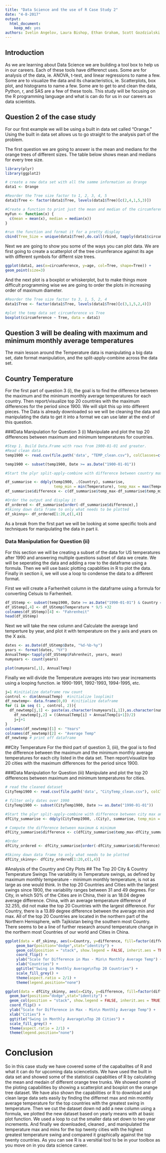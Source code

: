 ```yaml
---
title: "Data Science and the use of R Case Study 2"
date: "4-8-2017"
output:
  html_document:
    keep_md: yes
authors: Ivelin Angelov, Laura Bishop, Ethan Graham, Scott Gozdzialski
---
```



## Introduction
As we are learning about Data Science we are building a tool box to help us in our careers.  Each of these tools have differenct uses.  Some are for analysis of the data, ie. ANOVA, t-test, and linear regressions to name a few.  Some are to visualize the data and its characteristics, ie. Scatterplots, box plot, and histograms to name a few.  Some are to get to and clean the data, Python, r, and SAS are a few of these tools.  This study will be focusing on the R programming language and what is can do for us in our careers as data scientists.

## Question 2 of the case study
For our first example we will be using a built in data set called "Orange." Using the built in data set allows us to go straight to the analysis part of the problem.

The first question we are going to answer is the mean and medians for the orange trees of different sizes. The table below shows mean and medians for every tree size.
```r
library(plyr)
library(ggplot2)

# create a new data set with all the samme information as Orange
data1 <- Orange  

#Reorder the Tree size factor to 1, 2, 3, 4, 5
data1$Tree <- factor(data1$Tree, levels(data1$Tree)[c(2,4,1,5,3)])

#Create a function to print just the mean and median of the circumference
myFun <- function(x) {
  c(mean = mean(x), median = median(x))
}

#run the function and format it for a pretty display
cbind(Tree_Size = unique(data1$Tree),do.call(rbind, tapply(data1$circumference, data1$Tree, myFun)))
```

Next we are going to show you some of the ways you can plot data.  We are first going to create a scatterplot of the tree cirumferance against its age with different symbols for differnt size trees.

```r
ggplot(data1, aes(x=circumference, y=age, col=Tree, shape=Tree)) + 
geom_point(size=3)
```

And the next plot is a boxplot or whiskerplot, but to make things more difficult programming wise we are going to order the plots in increasing order of maximum diameter. 
```r
#Reorder the Tree size factor to 3, 1, 5, 2, 4
data1$Tree <- factor(data1$Tree, levels(data1$Tree)[c(3,1,5,2,4)])

#plot the temp data set circumference vs Tree
boxplot(circumference ~ Tree, data = data1)
```

## Question 3 will be dealing with maximum and minimum monthly average temperatures 

The main lesson around the Temperature data is manipulating a big data set, date format manipulation, and the split-apply-combine across the data set.

## Country Temperature
For the first part of question 3 (i), the goal is to find the difference between the maximum and the minimum monthly average 
temperatures for each country.  Then report/visualize top 20 countries with the maximum differences for the period since 1900.  We will slpit this up into different pieces.  The Data is already downloaded so we will be cleaning the data and manipulating the data to get it into a format we can use later at the end of this question.

###Data Manipulation for Question 3 (i)
Manipulate and plot the top 20 differences between maximum and minimum temperatures for countries.

```r
#Step 1. Build Data.Frame with rows from 1900-01-01 and greater.
#Read clean data
temp1900 <- read.csv(file.path('data', "TEMP_clean.csv"), colClasses=c("Date", 'numeric', 'character'), sep=',')

temp1900 <- subset(temp1900, Date >= as.Date("1900-01-01"))

#Start the plyr split-apply-combine with difference between country max and min Monthly.AverageTemp. Compute the difference between maximum & minimum temperature and order the result.

df_summarise <- ddply(temp1900, .(Country), summarise,
                      temp_min = min(Temperature), temp_max = max(Temperature))
df_summarise$difference <- c(df_summarise$temp_max-df_summarise$temp_min)

#Order the output and display it
df_ordered <- df_summarise[order(-df_summarise$difference),]
#Skinny down data frame to only what needs to be plotted
df_skinny<- df_ordered[1:20,c(1,4)]
```

As a break from the first part we will be looking at some specific tools and techniques for manipulating the data in part ii.

### Data Manipulation for Question (ii)
For this section we will be creating a subset of the data for US temperatures after 1990 and answering multiple questions subset of data we create. We will be seperating the data and adding a row to the dataframe using a formula. Then we will use basic plotting capablities in R to plot the data.  Finally in section ii, we will use a loop to condense the data to a different format.

First we will create a Farhenheit column in the dataframe using a formula for converting Celsuis to Farhenheit.
```r
df_UStemp <- subset(temp1900, Date >= as.Date("1990-01-01") & Country =="United States")
df_UStemp[,4] <- df_UStemp$Temperature * 9/5 +32
colnames(df_UStemp)[4] <- "Fahrenheit"
head(df_UStemp)
```

Next we will take the new column and Calculate the average land temperture by year, and plot it with temperature on the y axis and years on the X axis.

```r
dates <- as.Date(df_UStemp$Date, "%d-%b-%y")
years <- format(dates, "%Y")
AnnualTemp<-tapply(df_UStemp$Fahrenheit, years, mean)
numyears <- count(years)

plot(numyears[,1], AnnualTemp)
```

Finally we will divide the Temperature averages into two year increaments using a looping function. ie 1990-1991, 1992-1993, 1994-1995, etc.

```r
j=1 #initialize dataframe row count
control <- dim(AnnualTemp)  #initialize looplimit
df_newtemp<- data.frame(0,0)  #initialize dataframe
for (i in seq (1 , control, 2)){
  df_newtemp[j,1] <- paste(as.character(numyears[i,1]),as.character(numyears[i+1,1]))
	df_newtemp[j,2] = ((AnnualTemp[i] + AnnualTemp[i+1])/2)
	j=j+1
}
colnames(df_newtemp)[1] <- "Years"
colnames(df_newtemp)[2] <- "Average Temp"
df_newtemp # print off dataframe
```


##City Temperature
For the third part of question 3,  (iii), the goal is to find the difference between the maximum and the minimum monthly average temperatures for each city listed in the data set.  Then report/visualize top 20 cities with the maximum differences for the period since 1900.

###Data Manipulation for Question (iii)
Manipulate and plot the top 20 differences between maximum and minimum temperatures for cities.

```r
# read the cleaned dataset
CityTemp1900 <- read.csv(file.path('data', "CityTemp_clean.csv"), colClasses=c("Date", 'numeric', 'character', 'character'), sep=',')

# filter only dates over 1990
CityTemp1900 <- subset(CityTemp1900, Date >= as.Date("1990-01-01"))

#Start the plyr split-apply-combine with difference between city max and min Temperature.
dfCity_summarise <- ddply(CityTemp1900, .(City), summarise, temp_min = min(Temperature), temp_max = max(Temperature))

# Compute the difference between maximum & minimum
dfCity_summarise$difference <- c(dfCity_summarise$temp_max-dfCity_summarise$temp_min)

#Order
dfCity_ordered <- dfCity_summarise[order(-dfCity_summarise$difference),]

#Skinny down data frame to only what needs to be plotted
dfCity_skinny<- dfCity_ordered[1:20,c(1,4)]
```

#Analysis of the Country and City Plots
## The Top 20 City & Country Temperature Swings
The variability in Temperature swings, as defined by maximum monthly temperature - minimum monthly temperature, is not as large as one would think.  In the top 20 Countries and Cities with the largest swings since 1900, the variability ranges between 31 and 49 degrees.  For City, in which 50% of the Cities are in China, their is an 18.04 degree average difference.  China, with an average temperature difference of 32.255, did not make the top 20 Countries with the largest difference.  For Country, there is a 13.89 degree difference between the average min and max.  All of the top 20 Countries are located in the northern part of the Northern Hemisphere, with Tajikistan being the southern most Country.  There seems to be a line of further research around temperature change in the northern most Countries of our world and Cities in China.


```r
ggplot(data = df_skinny, aes(x=Country, y=difference, fill=factor(difference))) +
     geom_bar(position="dodge",stat="identity") +
     geom_col(position = "stack", show.legend = FALSE, inherit.aes = TRUE) +
     coord_flip() +
     ylab("Scale for Difference in Max - Min\n Monthly Average Temp") +
     xlab("Countries") +
     ggtitle("Swing in Monthly Average\nTop 20 Countries") +
     scale_fill_grey() +
     theme(aspect.ratio = 2/1) +
     theme(legend.position="none")

ggplot(data = dfCity_skinny, aes(x=City, y=difference, fill=factor(difference))) +
  geom_bar(position="dodge",stat="identity") +
  geom_col(position = "stack", show.legend = FALSE, inherit.aes = TRUE) +
  coord_flip() +
  ylab("Scale for Difference in Max - Min\n Monthly Average Temp") +
  xlab("Cities") +
  ggtitle("Swing in Monthly Average\nTop 20 Cities") +
  scale_fill_grey() +
  theme(aspect.ratio = 2/1) +
  theme(legend.position="none")

```

# Conclusion
So in this case study we have covered some of the capabalites of R and what it can do for upcoming data sciencetists.  We have used the built in data set and showed some of the statistical capablities of R by calculating the mean and medain of different orange tree trunks.  We showed some of the ploting capabilities by showing a scatterplot and boxplot on the orange tree dataset.  We have also shown the capabilities or R to download and clean large data sets easily by finding the differnet max and min monthly average temperature for the top countries with the greatest swing in temperature.  Then we cut the dataset down nd add a new column using a formula, we plotted the new dataset based on yearly means with at basic plot function.  We used a loop to cut the smaller data set down to two year increments.  And finally we downloaded, cleaned , and manipulated the temperature max and mins for the top twenty cities with the highest greatest temperature swing and compared it graphically against the top twenty countries. As you can see R is a versitial tool to be in your toolbox as you move on in you data science career.